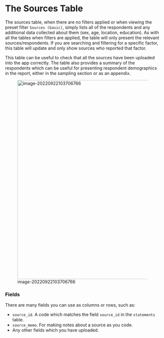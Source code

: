 # The Sources Table{#xthe-sources-table}

The sources table, when there are no filters applied or when viewing the preset filter `Sources (basic)`, simply lists all of the respondents and any additional data collected about them (sex, age, location, education). As with all the tables when filters are applied, the table will only present the relevant sources/respondents. If you are searching and filtering for a specific factor, this table will update and only show sources who reported that factor.

This table can be useful to check that all the sources have been uploaded into the app correctly. The table also provides a summary of the respondents which can be useful for presenting respondent demographics in the report, either in the sampling section or as an appendix.

![image-20220922103706766](_assets/image-20220922103706766.png){width=650}



### Fields

There are many fields you can use as columns or rows, such as:

- `source_id`. A code which matches the field `source_id` in the `statements` table.
- `source_memo`.  For making notes about a source as you code.
- Any other fields which you have uploaded.
